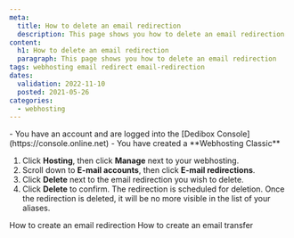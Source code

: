 ```yaml
---
meta:
  title: How to delete an email redirection
  description: This page shows you how to delete an email redirection
content:
  h1: How to delete an email redirection
  paragraph: This page shows you how to delete an email redirection
tags: webhosting email redirect email-redirection
dates:
  validation: 2022-11-10
  posted: 2021-05-26
categories:
  - webhosting
---
```


<Message type="requirement">
  - You have an account and are logged into the [Dedibox Console](https://console.online.net)
  - You have created a **Webhosting Classic**
</Message>

1. Click **Hosting**, then click **Manage** next to your webhosting. 
2. Scroll down to **E-mail accounts**, then click **E-mail redirections**. 
    <Lightbox src="scaleway_email_redirections.webp" alt="" />
3. Click **Delete** next to the email redirection you wish to delete. 
4. Click **Delete** to confirm.  The redirection is scheduled for deletion.
    <Message type="note">
      Once the redirection is deleted, it will be no more visible in the list of your aliases.
    </Message>


<Navigation title="See Also">
  <PreviousButton to="/webhosting/classic/how-to/create-email-redirection/">How to create an email redirection</PreviousButton>
  <NextButton to="/webhosting/classic/how-to/create-email-transfer/">How to create an email transfer</NextButton>
</Navigation> 
